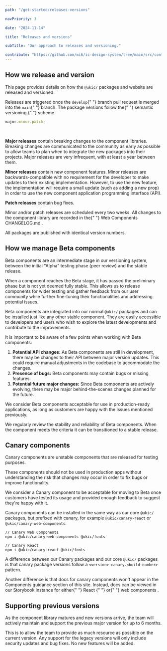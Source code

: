 ```yaml
---
path: "/get-started/releases-versions"

navPriority: 3

date: "2024-11-14"

title: "Releases and versions"

subTitle: "Our approach to releases and versioning."

contribute: "https://github.com/mi6/ic-design-system/tree/main/src/content/structured/get-started/development/releases-versioning.mdx"
---
```


## How we release and version

This page provides details on how the `@ukic/` packages and website are released and versioned.

<p>
  Releases are triggered once the <code class="language-text">develop</code>{" "}
  branch pull request is merged into the <code class="language-text">main</code>{" "}
  branch. The package versions follow the{" "}
  <ic-link
    target="_blank"
    href="https://semver.org/"
    rel="noreferer noopener nofollow"
  >
    semantic versioning
  </ic-link>{" "}
  scheme.
</p>

```js
major.minor.patch;
```

<br />

**Major releases** contain breaking changes to the component libraries. Breaking changes are communicated to the community as early as possible to allow teams to plan when to integrate the new packages into their projects. Major releases are very infrequent, with at least a year between them.

**Minor releases** contain new component features. Minor releases are backwards-compatible with no requirement for the developer to make updates to their existing implementation. However, to use the new feature, the implementation will require a small update (such as adding a new prop) in order to use the new component application programming interface (API).

**Patch releases** contain bug fixes.

<p>
  Minor and/or patch releases are scheduled every two weeks. All changes to the
  component library are recorded in the{" "}
  <ic-link
    target="_blank"
    href="https://github.com/mi6/ic-ui-kit/blob/main/packages/web-components/CHANGELOG.md"
    rel="noreferer noopener nofollow"
  >
    Web Components CHANGELOG.md
  </ic-link>
  .
</p>

All packages are published with identical version numbers.

## How we manage Beta components

Beta components are an intermediate stage in our versioning system, between the initial "Alpha" testing phase (peer review) and the stable release.

When a component reaches the Beta stage, it has passed the preliminary phase but is not yet deemed fully stable. This allows us to release components for wider testing and gather feedback from our user community while further fine-tuning their functionalities and addressing potential issues.

Beta components are integrated into our normal `@ukic/` packages and can be installed just like any other stable component. They are easily accessible to developers and users who wish to explore the latest developments and contribute to the improvements.

It is important to be aware of a few points when working with Beta components:

1. **Potential API changes:** As Beta components are still in development, there may be changes to their API between major version updates. This could require manual adjustments in the codebase to accommodate the changes.
2. **Presence of bugs:** Beta components may contain bugs or missing features.
3. **Potential future major changes:** Since Beta components are actively evolving, there may be major behind-the-scenes changes planned for the future.

We consider Beta components acceptable for use in production-ready applications, as long as customers are happy with the issues mentioned previously.

We regularly review the stability and reliability of Beta components. When the component meets the criteria it can be transitioned to a stable release.

## Canary components

Canary components are unstable components that are released for testing purposes.

These components should not be used in production apps without understanding the risk that changes may occur in order to fix bugs or improve functionality.

We consider a Canary component to be acceptable for moving to Beta once customers have tested its usage and provided enough feedback to suggest they're happy with it.

Canary components can be installed in the same way as our core `@ukic/` packages, but prefixed with canary, for example `@ukic/canary-react` or `@ukic/canary-web-components`.

```shell
// Canary Web Components
npm i @ukic/canary-web-components @ukic/fonts

// Canary React
npm i @ukic/canary-react @ukic/fonts
```

A difference between our Canary packages and our core `@ukic/` packages is that canary package versions follow a `<version>-canary.<build-number>` pattern.

<p>
  Another difference is that docs for canary components won't appear in the
  Components guidance section of this site. Instead, docs can be viewed in our
  Storybook instance for either{" "}
  <ic-link
    target="_blank"
    href="https://mi6.github.io/ic-ui-kit/branches/canary/main/react/?path=/docs/getting-started--docs"
    rel="noreferer noopener nofollow"
  >
    React
  </ic-link>{" "}
  or{" "}
  <ic-link
    target="_blank"
    href="https://mi6.github.io/ic-ui-kit/branches/canary/main/web-components/?path=/docs/getting-started--docs"
    rel="noreferer noopener nofollow"
  >
    web components
  </ic-link>
  .
</p>

## Supporting previous versions

As the component library matures and new versions arrive, the team will actively maintain and support the previous major version for up to 6 months.

This is to allow the team to provide as much resource as possible on the current version. Any support for the legacy versions will only include security updates and bug fixes. No new features will be added.
